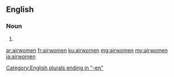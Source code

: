 ==English==

===Noun===
{{head|en|noun plural form}}

# {{plural of|airwoman|lang=en}}

[[Category:English plurals ending in "-en"]]

[[ar:airwomen]]
[[fr:airwomen]]
[[ku:airwomen]]
[[mg:airwomen]]
[[my:airwomen]]
[[ja:airwomen]]
